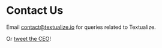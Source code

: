 <div className="container container--text">

# Contact Us

Email <a href="mailto:contact@textualize.io">contact@textualize.io</a> for queries related to Textualize.

Or [tweet the CEO](https://twitter.com/intent/tweet?screen_name=willmcgugan)!

</div>
